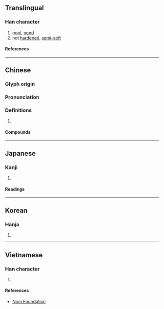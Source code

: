 {{character info/new}}
==Translingual==

===Han character===
{{Han char|rn=85|rad=水|as=10|sn=13|four=30167|canj=EILR|ids=⿰氵唐}}

# [[pool]], [[pond]]
# not [[harden]]ed, [[semi-]][[soft]]

====References====
{{Han ref|kx=0639.150|dkj=17925|dj=1046.080|hdz=31706.010|uh=6E8F}}

----

==Chinese==
{{zh-forms}}

===Glyph origin===
{{Han etym}}

===Pronunciation===
{{zh-pron
|m=táng
|c=tong4
|mc=y
|oc=y
|ma=
|cat=n,a
}}

===Definitions===
{{zh-hanzi}}

# {{rfdef|zh}}

====Compounds====
{{zh-der|溏便|溏心|溏薄}}

----

==Japanese==

===Kanji===
{{ja-kanji|grade=|rs=水10}}

# {{rfdef|ja|sort=水10}}

====Readings====
{{ja-readings
|goon=どう
|kanon=とう
|kun=いけ, どろ
}}

----

==Korean==

===Hanja===
{{ko-hanja|당}}

# {{rfdef|ko|sort=水10}}

----

==Vietnamese==

===Han character===
{{vi-readings|rs=水10|reading=đường}}

# {{rfdef|vi|sort=水10}}

====References====
* [http://nomfoundation.org/common/nom_details.php?codepoint=6e8f Nom Foundation]